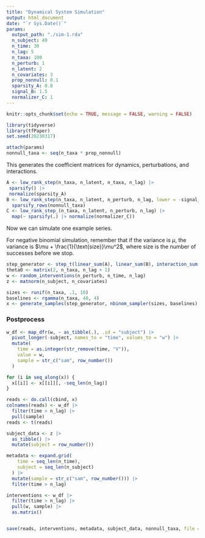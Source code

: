 ```yaml
---
title: "Dynamical System Simulation"
output: html_document
date: "`r Sys.Date()`"
params:
  output_path: "./sim-1.rda"
  n_subject: 40
  n_time: 30
  n_lag: 5
  n_taxa: 100
  n_perturb: 1
  n_latent: 2
  n_covariates: 3
  prop_nonnull: 0.1
  sparsity_A: 0.8
  signal_B: 1.5
  normalizer_C: 1
---
```


```r
knitr::opts_chunk$set(echo = TRUE, message = FALSE, warning = FALSE)
```

```r
library(tidyverse)
library(tfPaper)
set.seed(20230317)
```

```r
attach(params)
nonnull_taxa <- seq(n_taxa * prop_nonnull)
```

This generates the coefficient matrices for dynamics, perturbations, and
interactions.

```r
A <- low_rank_step(n_taxa, n_latent, n_taxa, n_lag) |>
 sparsify() |>
 normalize(sparsity_A)
B <- low_rank_step(n_taxa, n_latent, n_perturb, n_lag, lower = -signal_B, upper = signal_B) |>
  sparsify_rows(nonnull_taxa)
C <- low_rank_step_(n_taxa, n_latent, n_perturb, n_lag) |>
  map(~ sparsify(.) |> normalize(normalizer_C))
```

Now we can simulate one example series.

For negative binomial simulation, remember that if the variance is $\mu$, the
variance is $\mu + \frac{1}{\text{size}}\mu^2$, where $\text{size}$ is the
number of successes before we stop.

```r
step_generator <- step_t(linear_sum(A), linear_sum(B), interaction_sum(C))
theta0 <- matrix(2, n_taxa, n_lag + 1)
w <- random_interventions(n_perturb, n_time, n_lag)
z <- matnorm(n_subject, n_covariates)

sizes <- runif(n_taxa, .1, 10)
baselines <- rgamma(n_taxa, 40, 4)
x <- generate_samples(step_generator, nbinom_sampler(sizes, baselines), theta0, w, z)
```

### Postprocess

```r
w_df <- map_dfr(w, ~ as_tibble(.), .id = "subject") |>
  pivot_longer(-subject, names_to = "time", values_to = "w") |>
  mutate(
    time = as.integer(str_remove(time, "V")),
    value = w,
    sample = str_c("sam", row_number())
  )
```

```r
for (i in seq_along(x)) {
  x[[i]] <- x[[i]][, -seq_len(n_lag)]
}

reads <- do.call(cbind, x)
colnames(reads) <- w_df |>
  filter(time > n_lag) |>
  pull(sample)
reads <- t(reads)
```

```r
subject_data <- z |>
  as_tibble() |>
  mutate(subject = row_number())

metadata <- expand.grid(
    time = seq_len(n_time),
    subject = seq_len(n_subject)
  ) |>
  mutate(sample = str_c("sam", row_number())) |>
  filter(time > n_lag)

interventions <- w_df |>
  filter(time > n_lag) |>
  pull(w, sample) |>
  as.matrix()


save(reads, interventions, metadata, subject_data, nonnull_taxa, file = output_path)
```

